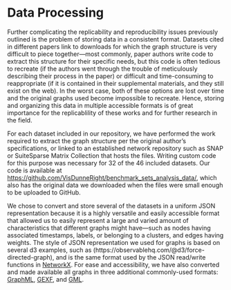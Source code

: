 # Data Processing {#sec-data-processing}

Further complicating the replicability and reproducibility issues previously outlined is the problem of storing data in a consistent format. Datasets cited in different papers link to downloads for which the graph structure is very difficult to piece together---most commonly, paper authors write code to extract this structure for their specific needs, but this code is often tedious to recreate (if the authors went through the trouble of meticulously describing their process in the paper) or difficult and time-consuming to reappropriate (if it is contained in their supplemental materials, and they still exist on the web). In the worst case, both of these options are lost over time and the original graphs used become impossible to recreate. Hence, storing and organizing this data in multiple accessible formats is of great importance for the replicablility of these works and for further research in the field.

For each dataset included in our repository, we have performed the work required to extract the graph structure per the original author's specifications, or linked to an established network repository such as SNAP or SuiteSparse Matrix Collection that hosts the files. Writing custom code for this purpose was necessary for 32 of the 46 included datasets. Our code is available at [https://github.com/VisDunneRight/benchmark_sets_analysis_data/](https://github.com/VisDunneRight/benchmark_sets_analysis_data/tree/main), which also has the original data we downloaded when the files were small enough to be uploaded to GitHub.

We chose to convert and store several of the datasets in a uniform JSON representation because it is a highly versatile and easily accessible format that allowed us to easily represent a large and varied amount of characteristics that different graphs might have---such as nodes having associated timestamps, labels, or belonging to a clusters, and edges having weights. The style of JSON representation we used for graphs is based on several d3 examples, such as (https://observablehq.com/@d3/force-directed-graph), and is the same format used by the JSON read/write functions in [NetworkX](https://networkx.org/documentation/stable/reference/readwrite/json_graph.html). For ease and accessibility, we have also converted and made available all graphs in three additional commonly-used formats: [GraphML](http://graphml.graphdrawing.org), [GEXF](https://gexf.net), and [GML](https://networkx.org/documentation/stable/reference/readwrite/gml.html).
